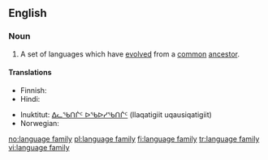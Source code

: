 ==English==
{{wikipedia}}

===Noun===
{{en-noun|language families|sg=[[language]] [[family]]}}

#{{linguistics}} A set of languages which have [[evolved]] from a [[common]] [[ancestor]].

====Translations====
{{trans-top|set of languages}}
*Finnish: {{t+|fi|kielikunta}}
* Hindi: {{t|hi|भाषा-परिवार|m|tr=bhāṣā-parivār|sc=Deva}}
{{trans-mid}}
*Inuktitut: [[ᐃᓚᖃᑎᒌᑦ ᐅᖃᐅᓯᖃᑎᒌᑦ]] (Ilaqatigiit uqausiqatigiit)
*Norwegian: {{t+|no|språkfamilie|m}}
{{trans-bottom}}

[[no:language family]]
[[pl:language family]]
[[fi:language family]]
[[tr:language family]]
[[vi:language family]]